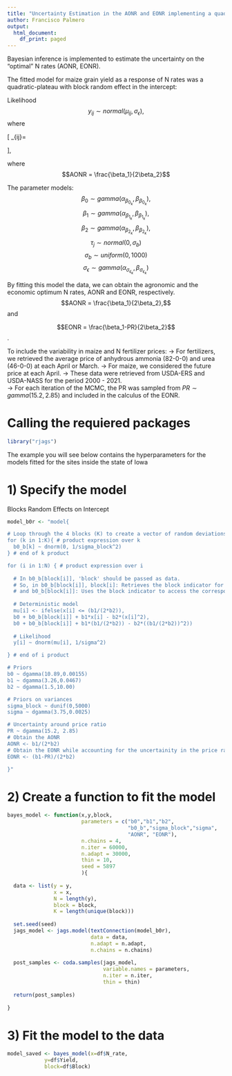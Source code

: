 ---
title: "Uncertainty Estimation in the AONR and EONR implementing a quadratic plateau Bayesian model"
author: Francisco Palmero
output:
  html_document:
    df_print: paged
---

Bayesian inference is implemented to estimate the uncertainty on the "optimal" N rates (AONR, EONR). 

The fitted model for maize grain yield as a response of N rates was a quadratic-plateau with block random effect in the intercept:

Likelihood
$$y_{ij} \sim normal(\mu_{ij}, \sigma_\epsilon),$$ where


\[
\mu_{ij}=
\begin{cases}
\beta_0 + \tau_j + \beta_1x_i - \beta_2x_i^2, &\text{if } x_i\leq AONR\\
\beta_0 + \tau_j + \beta_1(AONR) - \beta_2(AONR)^2, &\text{o.w.}
\end{cases}
\],

where $$AONR = \frac{\beta_1}{2\beta_2}$$


The parameter models:
$$\beta_0 \sim gamma(\alpha_{\beta_{0_k}}, \beta_{\beta_{0_k}}),$$
$$\beta_1 \sim gamma(\alpha_{\beta_{1_k}}, \beta_{\beta_{1_k}}),$$
$$\beta_2 \sim gamma(\alpha_{\beta_{2_k}}, \beta_{\beta_{2_k}}),$$
$$\tau_j \sim normal(0,\sigma_b)$$
$$\sigma_b \sim uniform(0,1000)$$
$$\sigma_\epsilon \sim gamma(\alpha_{\sigma_{\epsilon_k}}, \beta_{\sigma_{\epsilon_k}})$$


By fitting this model the data, we can obtain the agronomic and the economic optimum N rates, AONR and EONR, respectively.
$$AONR = \frac{\beta_1}{2\beta_2},$$ and

$$EONR = \frac{\beta_1-PR}{2\beta_2}$$.

To include the variability in maize and N fertilizer prices:
-> For fertilizers, we retrieved the average price of anhydrous ammonia (82-0-0) and urea (46-0-0) at each April or March.
-> For maize, we considered the future price at each April. 
-> These data were retrieved from USDA-ERS and USDA-NASS for the period 2000 - 2021.  
-> For each iteration of the MCMC, the PR was sampled from $PR \sim gamma(15.2, 2.85)$ and included in the calculus of the EONR. 



# Calling the requiered packages
```{r libraries, warning=FALSE, message=FALSE}
library("rjags")
```


The example you will see below contains the hyperparameters for the models fitted for the sites inside the state of Iowa

# 1) Specify the model
Blocks Random Effects on Intercept
```{r}
model_b0r <- "model{

# Loop through the 4 blocks (K) to create a vector of random deviations.
for (k in 1:K){ # product expression over k
  b0_b[k] ~ dnorm(0, 1/sigma_block^2)
} # end of k product

for (i in 1:N) { # product expression over i
  
  # In b0_b[block[i]], 'block' should be passed as data. 
  # So, in b0_b[block[i]], block[i]: Retrieves the block indicator for the current observation i
  # and b0_b[block[i]]: Uses the block indicator to access the corresponding random effect intercept from the vector b0_b
  
  # Deterministic model
  mu[i] <- ifelse(x[i] <= (b1/(2*b2)), 
  b0 + b0_b[block[i]] + b1*x[i] - b2*(x[i]^2),
  b0 + b0_b[block[i]] + b1*(b1/(2*b2)) - b2*((b1/(2*b2))^2))
  
  # Likelihood
  y[i] ~ dnorm(mu[i], 1/sigma^2)

} # end of i product

# Priors
b0 ~ dgamma(10.89,0.00155)
b1 ~ dgamma(3.26,0.0467)
b2 ~ dgamma(1.5,10.00)

# Priors on variances
sigma_block ~ dunif(0,5000)
sigma ~ dgamma(3.75,0.0025)

# Uncertainty around price ratio
PR ~ dgamma(15.2, 2.85)
# Obtain the AONR
AONR <- b1/(2*b2)
# Obtain the EONR while accounting for the uncertainity in the price ratio
EONR <- (b1-PR)/(2*b2)

}"

```


# 2) Create a function to fit the model
```{r}
bayes_model <- function(x,y,block,
                        parameters = c("b0","b1","b2",
                                       "b0_b","sigma_block","sigma", 
                                       "AONR", "EONR"),
                        n.chains = 4, 
                        n.iter = 60000, 
                        n.adapt = 30000,
                        thin = 10,
                        seed = 5897
                        ){
  
  data <- list(y = y,
               x = x,
               N = length(y),
               block = block,
               K = length(unique(block)))
  
  set.seed(seed)
  jags_model <- jags.model(textConnection(model_b0r), 
                           data = data,
                           n.adapt = n.adapt,
                           n.chains = n.chains)
  
  post_samples <- coda.samples(jags_model, 
                               variable.names = parameters, 
                               n.iter = n.iter,
                               thin = thin)
  
  return(post_samples)
  
}

```


# 3) Fit the model to the data
```{r}
model_saved <- bayes_model(x=df$N_rate, 
            y=df$Yield,
            block=df$Block)
```






